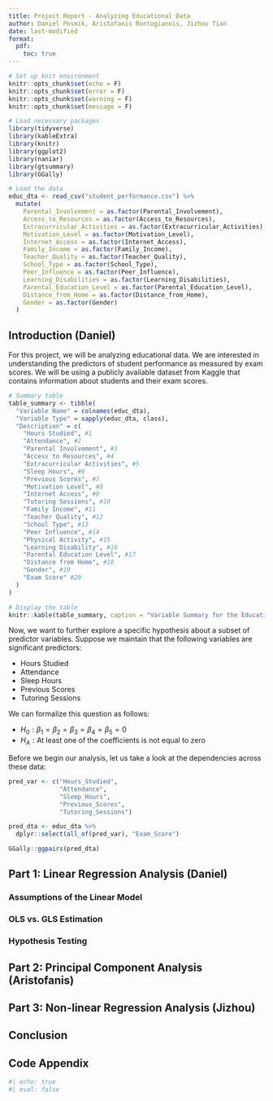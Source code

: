 ```yaml
---
title: Project Report - Analyzing Educational Data
author: Daniel Posmik, Aristofanis Rontogiannis, Jizhou Tian
date: last-modified
format: 
  pdf: 
    toc: true
---
```


```r
# Set up knit environment
knitr::opts_chunk$set(echo = F)
knitr::opts_chunk$set(error = F)
knitr::opts_chunk$set(warning = F)
knitr::opts_chunk$set(message = F)

# Load necessary packages
library(tidyverse)
library(kableExtra)
library(knitr)
library(ggplot2)
library(naniar)
library(gtsummary)
library(GGally)

```

```r
# Load the data
educ_dta <- read_csv("student_performance.csv") %>%
  mutate(
    Parental_Involvement = as.factor(Parental_Involvement),
    Access_to_Resources = as.factor(Access_to_Resources),
    Extracurricular_Activities = as.factor(Extracurricular_Activities),
    Motivation_Level = as.factor(Motivation_Level),
    Internet_Access = as.factor(Internet_Access),
    Family_Income = as.factor(Family_Income),
    Teacher_Quality = as.factor(Teacher_Quality),
    School_Type = as.factor(School_Type),
    Peer_Influence = as.factor(Peer_Influence),
    Learning_Disabilities = as.factor(Learning_Disabilities),
    Parental_Education_Level = as.factor(Parental_Education_Level),
    Distance_from_Home = as.factor(Distance_from_Home),
    Gender = as.factor(Gender)
  )

```

## Introduction (Daniel)

For this project, we will be analyzing educational data. We are interested in understanding the predictors of student performance as measured by exam scores. We will be using a publicly available dataset from Kaggle that contains information about students and their exam scores.

```r
# Summary table
table_summary <- tibble(
  "Variable Name" = colnames(educ_dta),
  "Variable Type" = sapply(educ_dta, class), 
  "Description" = c(
    "Hours Studied", #1
    "Attendance", #2
    "Parental Involvement", #3
    "Access to Resources", #4
    "Extracurricular Activities", #5
    "Sleep Hours", #6
    "Previous Scores", #7
    "Motivation Level", #8
    "Internet Access", #9
    "Tutoring Sessions", #10
    "Family Income", #11
    "Teacher Quality", #12
    "School Type", #13
    "Peer Influence", #14
    "Physical Activity", #15
    "Learning Disability", #16
    "Parental Education Level", #17
    "Distance from Home", #18
    "Gender", #19
    "Exam Score" #20
  )
)

# Display the table
knitr::kable(table_summary, caption = "Variable Summary for the Educational Data")

```

Now, we want to further explore a specific hypothesis about a subset of predictor variables. Suppose we maintain that the following variables are significant predictors:

- Hours Studied
- Attendance 
- Sleep Hours 
- Previous Scores
- Tutoring Sessions

We can formalize this question as follows:

- $H_0: \beta_1 = \beta_2 = \beta_3 = \beta_4 = \beta_5 = 0$
- $H_A: \text{At least one of the coefficients is not equal to zero}$

Before we begin our analysis, let us take a look at the dependencies across these data: 

```r
pred_var <- c("Hours_Studied", 
              "Attendance", 
              "Sleep_Hours", 
              "Previous_Scores", 
              "Tutoring_Sessions")

pred_dta <- educ_dta %>%
  dplyr::select(all_of(pred_var), "Exam_Score")

GGally::ggpairs(pred_dta) 
```

## Part 1: Linear Regression Analysis (Daniel)

### Assumptions of the Linear Model

### OLS vs. GLS Estimation

### Hypothesis Testing

## Part 2: Principal Component Analysis (Aristofanis) 

## Part 3: Non-linear Regression Analysis (Jizhou)

## Conclusion

\pagebreak

## **Code Appendix**

```r
#| echo: true
#| eval: false
```
